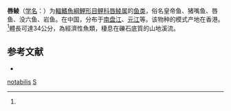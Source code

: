 {{Speciesbox
| taxon = Semilabeo notabilis
| status = NE
| status_system = IUCN3.1
| binomial_authority = Peters, 1881<ref name='id6071'>{{cite web| url =http://www.bioinfo.cn/db05/BjdwSpecies.php?action=view&id=6071| title =唇鲮| work =中国动物物种编目数据库| publisher =中国科学院微生物研究所| author =中国科学院动物研究所| accessdate =2009-04-11| deadurl =yes| archiveurl =https://web.archive.org/web/20160305105509/http://www.bioinfo.cn/db05/BjdwSpecies.php?action=view&id=6071| archivedate =2016-03-05}}</ref>
| synonyms = *''Amplolabrius mirus''<br /><small>Lin, 1933</small>
}}

'''唇鲮'''（[[学名|学名]]：'''{{lang|la|''Semilabeo notabilis''}}'''）为[[輻鰭魚綱|輻鰭魚綱]][[鯉形目|鯉形目]][[鲤科|鲤科]][[唇鲮属|唇鲮属]]的[[鱼类|鱼类]]，俗名皇帝鱼、猪嘴鱼、唇鱼、没六鱼、岩鱼。在中国，分布于[[南盘江|南盘江]]、[[元江|元江]]等。该物种的模式产地在香港。<ref name='id6071'/>體長可達34公分，為經濟性魚類，棲息在礫石底質的山地溪流。

== 参考文献 ==
{{reflist}}
{{refbegin}}
*{{FishBase_species|genus=Semilabeo|species=notabilis|year=2011|month=12}}
{{refend}}

{{Taxonbar|from=Q1927296}}

[[Category:唇鲮属|notabilis]]
[[Category:1881年描述的鱼类|S]]

{{鯉形目小作品}}